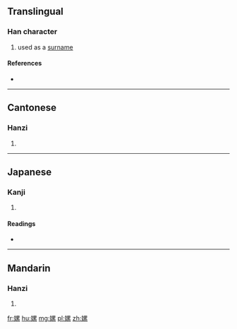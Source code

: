 ==Translingual==

===Han character===
{{Han char|rn=38|rad=女|as=11|sn=14|four=4649<sub>3</sub>|canj=女田女火 (VWVF)|ids=⿰[[女]][[累]]}}

# used as a [[surname]]

====References====
* {{Han ref|kx=0269.240|dkj=06641|dj=0537.140|hdz=21077.050|uh=5AD8|ud=23256|bh=B9E3|bd=47587}}

----

==Cantonese==

===Hanzi===
{{yue-hanzi|jyut=[[leoi4]]|y=leui4}}

# {{defn|lang=yue|sort=女11}}

----

==Japanese==

===Kanji===
{{ja-kanji|grade=|rs=女11}}

# {{defn|lang=ja|sort=女11}}

====Readings====
* {{ja-readings|on=[[るい]] (rui), [[らい]] (rai), [[れ]] (re)|kun=}}

----

==Mandarin==

===Hanzi===
{{cmn-hanzi|pin=[[léi]] ([[lei2]])|wg=lei<sup>2</sup>}}

# {{defn|lang=cmn|sort=女11}}

[[fr:嫘]]
[[hu:嫘]]
[[mg:嫘]]
[[pl:嫘]]
[[zh:嫘]]
